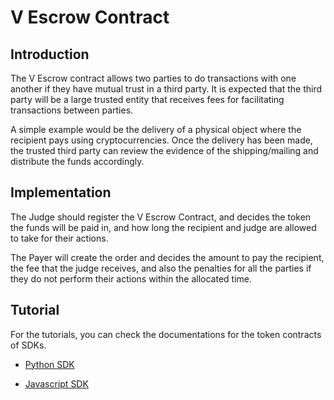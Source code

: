 <!-- KEYWORDS: V Escrow Smart Contract -->

# V Escrow Contract


## Introduction

The V Escrow contract allows two parties to do transactions with one another if they have mutual trust in a third party. It is expected that the third party will be a large trusted entity that receives fees for facilitating transactions between parties.

A simple example would be the delivery of a physical object where the recipient pays using cryptocurrencies. Once the delivery has been made, the trusted third party can review the evidence of the shipping/mailing and distribute the funds accordingly.


## Implementation

The Judge should register the V Escrow Contract, and decides the token the funds will be paid in, and how long the recipient and judge are allowed to take for their actions.

The Payer will create the order and decides the amount to pay the recipient, the fee that the judge receives, and also the penalties for all the parties if they do not perform their actions within the allocated time.


## Tutorial

For the tutorials, you can check the documentations for the token contracts of SDKs.

- [Python SDK](https://github.com/virtualeconomy/py-vsys/tree/main/doc/smart_contract)

- [Javascript SDK](https://github.com/virtualeconomy/js-vsys/tree/main/doc/smart_contract)